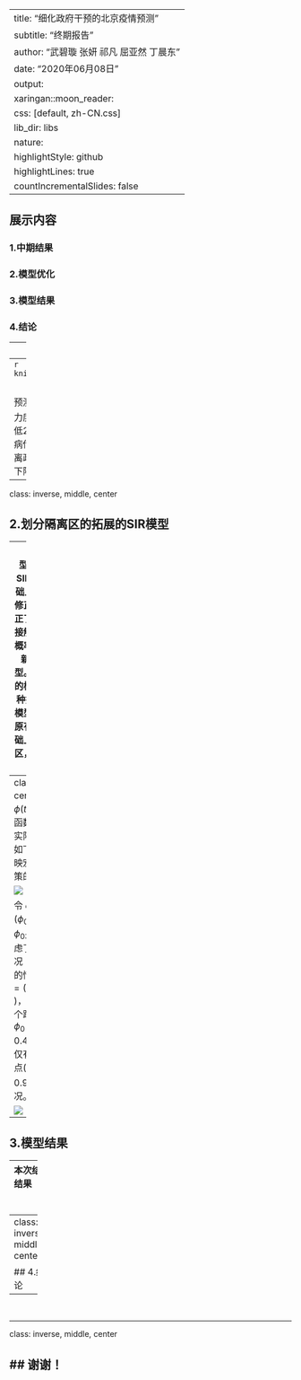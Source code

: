 
---
title: "细化政府干预的北京疫情预测"
subtitle: "终期报告"
author: "武碧璇 张妍 祁凡 屈亚然 丁晨东"
date: "2020年06月08日"
output:
  xaringan::moon_reader:
    css: [default, zh-CN.css]
    lib_dir: libs
    nature:
      highlightStyle: github
      highlightLines: true
      countIncrementalSlides: false
---



## **展示内容**


### 1.中期结果


### 2.模型优化


### 3.模型结果


### 4.结论

---
class: inverse, middle, center

## 1.中期结果

---
```r
knitr::include_graphics("figures/infection1.png")
```

&emsp;&emsp;之前我们通过比较$\pi(t)$不同取值，对北京疫情情况的预测；得出$\pi_{t}=(1,0.8,0.5,0.1)$可以较好体现政策干预力度。1月24日启动一级响应机制，实施交通管制可以降低20%的疾病传播率；2月1日进一步强化隔离政策，疾病传播率较原来相比降低了50%左右。3月17日，在隔离政策的基础上，加强医疗服务；使得疾病传播率大幅度下降，仅为自然状态下疾病传播率的10%左右。

---
class: inverse, middle, center

## 2.划分隔离区的拓展的SIR模型

---
&emsp;&emsp;上一个模型是在原有SIR模型的基础上引入$\pi(t)$修正因子，修正了易感染者接触感染者的概率，得到了新的SIR模型。本次展示的模型是另一种拓展的SIR模型，它是在原有模型的基础上引入隔离区，如下图所示：

![](figures/3.png)

&emsp;&emsp;该模型引入了Quarantine(隔离区)，通俗的认为隔离区内的人是不会与感染者直接接触的人。 $\phi(t)$ 用于表示易感者愿意在t时刻在家自我隔离的概率,同上面所讲的一样，它也会随着时间而变换。因此，新的扩展SIR模型如下：

 $$\frac{d{\theta_t}^I}{dt}=\beta{\theta_t}^S {\theta_t}^I -\gamma {\theta_t}^I, \frac{d{\theta_t}^S }{dt} =-\beta {\theta_t}^S {\theta_t}^I -\phi(t){\theta_t}^S$$

 $$\frac{d{\theta_t}^Q}{dt}=\phi(t){\theta_t}^S,\frac{d{\theta_t}^R }{dt} = \gamma{\theta_t}^I$$


以上公式中 ${\theta_t}^S+{\theta_t}^Q+{\theta_t}^I+{\theta_t}^R=1$ 

---
class:middle, center
假定 $\phi(t)$ 是狄拉克函数，并根据实际情况指定如下函数来反映宏观干预政策的影响:

![](figures/4.png)

令 $\phi_{0} =(\phi_{01},\phi_{02},\phi_{03})$,本文考虑了三种情况：不加干预的情况( $\phi_{0}=(0,0,0)$ )，以及有多个跳跃点( $\phi_{0}=(0.1,0.4,0.3)$)和仅有一个跳跃点( $\phi_{0}=(0,0.9,0)$ )的情况。

![](figures/5.png)

---



## 3.模型结果

---
本次结结果
&emsp;&emsp;
&emsp;&emsp;


------
class: inverse, middle, center

## 4.结论

---
&emsp;&emsp;
&emsp;&emsp;


---

class: inverse, middle, center

## 谢谢！
---

